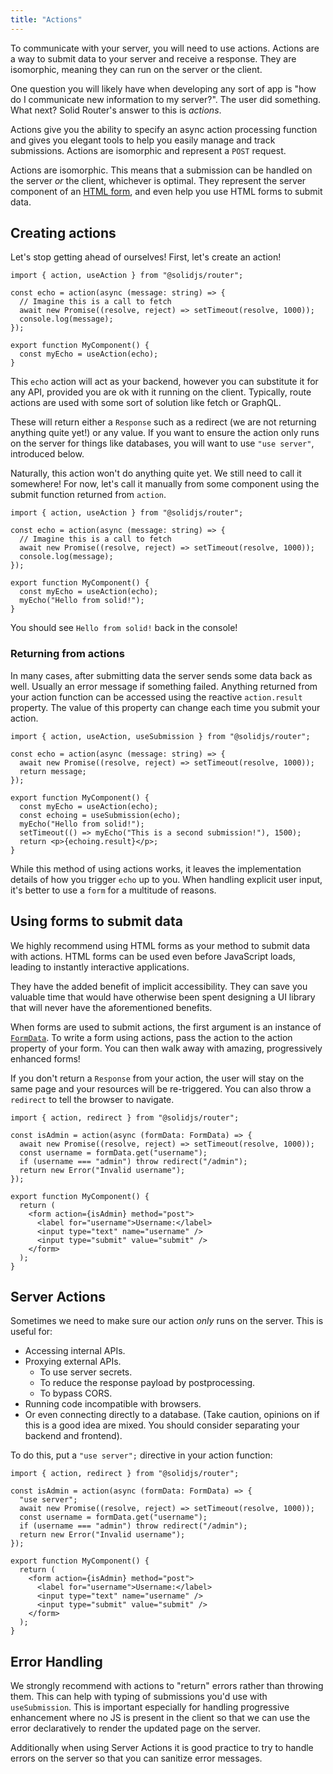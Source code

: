 ```yaml
---
title: "Actions"
---
```


To communicate with your server, you will need to use actions. 
Actions are a way to submit data to your server and receive a response. 
They are isomorphic, meaning they can run on the server or the client.

One question you will likely have when developing any sort of app is "how do I communicate new information to my server?". 
The user did something.
 What next? Solid Router's answer to this is _actions_.

Actions give you the ability to specify an async action processing function and gives you elegant tools to help you easily manage and track submissions. Actions are isomorphic and represent a `POST` request.

Actions are isomorphic. This means that a submission can be handled on the server _or_ the client, whichever is optimal. They represent the server component of an [HTML form](https://developer.mozilla.org/en-US/docs/Web/HTML/Element/form), and even help you use HTML forms to submit data.

## Creating actions

Let's stop getting ahead of ourselves! First, let's create an action!

```tsx twoslash
import { action, useAction } from "@solidjs/router";

const echo = action(async (message: string) => {
  // Imagine this is a call to fetch
  await new Promise((resolve, reject) => setTimeout(resolve, 1000));
  console.log(message);
});

export function MyComponent() {
  const myEcho = useAction(echo);
}
```

This `echo` action will act as your backend, however you can substitute it for any API, provided you are ok with it running on the client. Typically, route actions are used with some sort of solution like fetch or GraphQL.

These will return either a `Response` such as a redirect (we are not returning anything quite yet!) or any value. If you want to ensure the action only runs on the server for things like databases, you will want to use `"use server"`, introduced below.

Naturally, this action won't do anything quite yet. We still need to call it somewhere! For now, let's call it manually from some component using the submit function returned from `action`.

```tsx twoslash
import { action, useAction } from "@solidjs/router";

const echo = action(async (message: string) => {
  // Imagine this is a call to fetch
  await new Promise((resolve, reject) => setTimeout(resolve, 1000));
  console.log(message);
});

export function MyComponent() {
  const myEcho = useAction(echo);
  myEcho("Hello from solid!");
}
```

You should see `Hello from solid!` back in the console!

### Returning from actions

In many cases, after submitting data the server sends some data back as well. Usually an error message if something failed. Anything returned from your action function can be accessed using the reactive `action.result` property. The value of this property can change each time you submit your action.

```tsx twoslash
import { action, useAction, useSubmission } from "@solidjs/router";

const echo = action(async (message: string) => {
  await new Promise((resolve, reject) => setTimeout(resolve, 1000));
  return message;
});

export function MyComponent() {
  const myEcho = useAction(echo);
  const echoing = useSubmission(echo);
  myEcho("Hello from solid!");
  setTimeout(() => myEcho("This is a second submission!"), 1500);
  return <p>{echoing.result}</p>;
}
```

While this method of using actions works, it leaves the implementation details of how you trigger `echo` up to you. When handling explicit user input, it's better to use a `form` for a multitude of reasons.

## Using forms to submit data

We highly recommend using HTML forms as your method to submit data with actions. HTML forms can be used even before JavaScript loads, leading to instantly interactive applications.

They have the added benefit of implicit accessibility. They can save you valuable time that would have otherwise been spent designing a UI library that will never have the aforementioned benefits.

When forms are used to submit actions, the first argument is an instance of [`FormData`](https://developer.mozilla.org/en-US/docs/Web/API/FormData). To write a form using actions, pass the action to the action property of your form. You can then walk away with amazing, progressively enhanced forms!

If you don't return a `Response` from your action, the user will stay on the same page and your resources will be re-triggered. You can also throw a `redirect` to tell the browser to navigate.

```tsx twoslash
import { action, redirect } from "@solidjs/router";

const isAdmin = action(async (formData: FormData) => {
  await new Promise((resolve, reject) => setTimeout(resolve, 1000));
  const username = formData.get("username");
  if (username === "admin") throw redirect("/admin");
  return new Error("Invalid username");
});

export function MyComponent() {
  return (
    <form action={isAdmin} method="post">
      <label for="username">Username:</label>
      <input type="text" name="username" />
      <input type="submit" value="submit" />
    </form>
  );
}
```

## Server Actions

Sometimes we need to make sure our action _only_ runs on the server. This is useful for:

- Accessing internal APIs.
- Proxying external APIs.
  - To use server secrets.
  - To reduce the response payload by postprocessing.
  - To bypass CORS.
- Running code incompatible with browsers.
- Or even connecting directly to a database. (Take caution, opinions on if this is a good idea are mixed. You should consider separating your backend and frontend).

To do this, put a `"use server";` directive in your action function:

```tsx twoslash {4}
import { action, redirect } from "@solidjs/router";

const isAdmin = action(async (formData: FormData) => {
  "use server";
  await new Promise((resolve, reject) => setTimeout(resolve, 1000));
  const username = formData.get("username");
  if (username === "admin") throw redirect("/admin");
  return new Error("Invalid username");
});

export function MyComponent() {
  return (
    <form action={isAdmin} method="post">
      <label for="username">Username:</label>
      <input type="text" name="username" />
      <input type="submit" value="submit" />
    </form>
  );
}
```

## Error Handling

We strongly recommend with actions to "return" errors rather than throwing them. This can help with typing of submissions you'd use with `useSubmission`. This is important especially for handling progressive enhancement where no JS is present in the client so that we can use the error declaratively to render the updated page on the server.

Additionally when using Server Actions it is good practice to try to handle errors on the server so that you can sanitize error messages.
